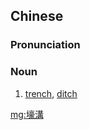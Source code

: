 {{also|壕沟}}
==Chinese==
{{zh-forms|s=壕沟}}

===Pronunciation===
{{zh-pron
|m=háogōu
|c=hou4 kau1
|h=pfs=hò-kiêu
|cat=n
}}

===Noun===
{{zh-noun}}

# [[trench]], [[ditch]]

[[mg:壕溝]]